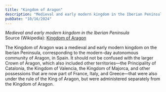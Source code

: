 ```yaml
---
title: "Kingdom of Aragon"
description: "Medieval and early modern kingdom in the Iberian Peninsula"
pubDate: "10/16/2024"
---
```


*Medieval and early modern kingdom in the Iberian Peninsula*  
Source (Wikipedia): [Kingdom of Aragon][1]

The Kingdom of Aragon was a medieval and early modern kingdom on the Iberian Peninsula, corresponding to the modern-day autonomous community of Aragon, in Spain. It should not be confused with the larger Crown of Aragon, which also included other territories—the Principality of Catalonia, the Kingdom of Valencia, the Kingdom of Majorca, and other possessions that are now part of France, Italy, and Greece—that were also under the rule of the King of Aragon, but were administered separately from the Kingdom of Aragon.

[1]: https://en.wikipedia.org/wiki/Kingdom_of_Aragon
